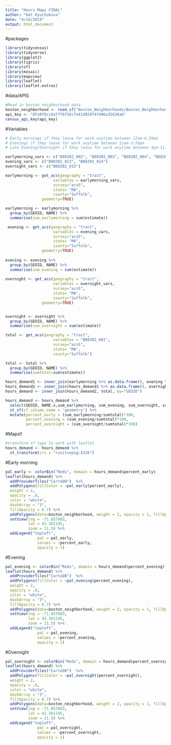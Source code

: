 ```yaml
---
title: "Hours Maps FINAL"
author: "Kat Kyuchukova"
date: "4/14/2019"
output: html_document
---
```


#packages
```r
library(tidycensus)
library(tidyverse)
library(ggplot2)
library(tigris)
library(sf)
library(mosaic)
library(mapview)
library(leaflet)
library(leaflet.extras)
```

#data/APIS
```r
#Read in boston neighborhood data
boston_neighborhood <- read_sf("Boston_Neighborhoods/Boston_Neighborhoods.shp")
api_key <- "8fa9f8cc6afff6f16cfa41d92974f406a35636a6"
census_api_key(api_key)
```



#Variables
```r
# Early mornings if they leave for work anytime between 12am-6:29am
# Evenings if they leave for work anytime between 11am-3:59pm
# Late Evening/Overnight if they leave for work anytime between 4pm-11:59pm

earlymorning_vars <- c("B08302_002", "B08302_003", "B08302_004", "B08302_005")
evening_vars <- c("B08302_013", "B08302_014")
overnight_vars <- c("B08302_015")

earlymorning <- get_acs(geography = "tract",
                     variables = earlymorning_vars,
                     survey="acs5",
                     state= "MA",
                     county="Suffolk",
                geometry=TRUE)

earlymorning <- earlymorning %>%
  group_by(GEOID, NAME) %>%
  summarise(sum_earlymorning = sum(estimate))

 evening <- get_acs(geography = "tract",
                     variables = evening_vars,
                     survey="acs5",
                     state= "MA",
                     county="Suffolk",
                geometry=TRUE)
 
evening <- evening %>%
  group_by(GEOID, NAME) %>%
  summarise(sum_evening = sum(estimate))
 
overnight <- get_acs(geography = "tract",
                     variables = overnight_vars,
                     survey="acs5",
                     state= "MA",
                     county="Suffolk",
                geometry=TRUE)


overnight <- overnight %>%
  group_by(GEOID, NAME) %>%
  summarise(sum_overnight = sum(estimate))

total <- get_acs(geography = "tract",
                     variables = "B08302_001",
                     survey="acs5",
                     state= "MA",
                     county="Suffolk")

total <- total %>%
  group_by(GEOID, NAME) %>%
  summarise(sumtotal=sum(estimate))

hours_demand1 <- inner_join(earlymorning %>% as.data.frame(), evening %>% as.data.frame(), by = "GEOID")
hours_demand2 <- inner_join(hours_demand1 %>% as.data.frame(), overnight %>% as.data.frame(), by="GEOID")
hours_demand <- inner_join(hours_demand2, total, by="GEOID")

hours_demand <- hours_demand %>%
  select(GEOID, NAME.x,sum_earlymorning, sum_evening, sum_overnight, sumtotal, geometry) %>%
  st_sf(sf_column_name = 'geometry') %>%
  mutate(percent_early = (sum_earlymorning/sumtotal)*100,
         percent_evening = (sum_evening/sumtotal)*100,
         percent_overnight = (sum_overnight/sumtotal)*100)
```

#Maps!!
```r
#transform sf type to work with leaflet
hours_demand <- hours_demand %>%
  st_transform(crs = "+init=epsg:4326")
```

#Early morning
```r
pal_early <- colorBin("Reds", domain = hours_demand$percent_early)
leaflet(hours_demand) %>%
  addProviderTiles("CartoDB")  %>%
  addPolygons(fillColor = ~pal_early(percent_early),
  weight = 2,
  opacity = .8,
  color = "white",
  dashArray = "3",
  fillOpacity = 0.7) %>%
  addPolygons(data=boston_neighborhood, weight = 2, opacity = 1, fillOpacity=0, stroke=TRUE, color="black", label=~Name) %>% #adding neighborhood data
  setView(lng = -71.057083, 
          lat = 42.361145, 
          zoom = 11.5) %>%
  addLegend("topleft", 
              pal = pal_early, 
              values = ~percent_early,
              opacity = 1)
```


#Evening
```r
pal_evening <- colorBin("Reds", domain = hours_demand$percent_evening)
leaflet(hours_demand) %>%
  addProviderTiles("CartoDB")  %>%
  addPolygons(fillColor = ~pal_evening(percent_evening),
  weight = 2,
  opacity = .8,
  color = "white",
  dashArray = "3",
  fillOpacity = 0.7) %>%
  addPolygons(data=boston_neighborhood, weight = 2, opacity = 1, fillOpacity=0, stroke=TRUE, color="black", label=~Name) %>% #adding neighborhood data
  setView(lng = -71.057083, 
          lat = 42.361145, 
          zoom = 11.5) %>%
  addLegend("topleft", 
              pal = pal_evening, 
              values = ~percent_evening,
              opacity = 1)
```


#Overnight
```r
pal_overnight <- colorBin("Reds", domain = hours_demand$percent_overnight)
leaflet(hours_demand) %>%
  addProviderTiles("CartoDB")  %>%
  addPolygons(fillColor = ~pal_overnight(percent_overnight),
  weight = 2,
  opacity = .8,
  color = "white",
  dashArray = "3",
  fillOpacity = 0.7) %>%
  addPolygons(data=boston_neighborhood, weight = 2, opacity = 1, fillOpacity=0, stroke=TRUE, color="black", label=~Name) %>% #adding neighborhood data
  setView(lng = -71.057083, 
          lat = 42.361145, 
          zoom = 11.5) %>%
  addLegend("topleft", 
              pal = pal_overnight, 
              values = ~percent_overnight,
              opacity = 1)
```






